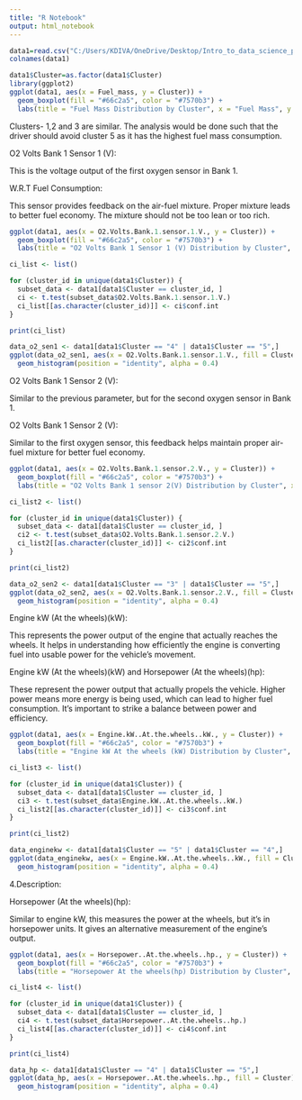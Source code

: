 ```yaml
---
title: "R Notebook"
output: html_notebook
---
```



```r
data1=read.csv("C:/Users/KDIVA/OneDrive/Desktop/Intro_to_data_science_project/dataset.csv")
colnames(data1)
```

```r
data1$Cluster=as.factor(data1$Cluster)
library(ggplot2)
ggplot(data1, aes(x = Fuel_mass, y = Cluster)) +
  geom_boxplot(fill = "#66c2a5", color = "#7570b3") +
  labs(title = "Fuel Mass Distribution by Cluster", x = "Fuel Mass", y = "Cluster")
```
Clusters- 1,2 and 3 are similar. The analysis would be done such that the driver should avoid cluster 5 as it has the highest fuel mass consumption. 



O2 Volts Bank 1 Sensor 1 (V): 

This is the voltage output of the first oxygen sensor in Bank 1.


W.R.T Fuel Consumption: 

This sensor provides feedback on the air-fuel mixture. Proper mixture leads to better fuel economy. The mixture should not be too lean or too rich.
```r
ggplot(data1, aes(x = O2.Volts.Bank.1.sensor.1.V., y = Cluster)) +
  geom_boxplot(fill = "#66c2a5", color = "#7570b3") +
  labs(title = "O2 Volts Bank 1 Sensor 1 (V) Distribution by Cluster", x = "O2 Volts Bank 1 Sensor 1 (V)", y = "Cluster")
```

```r


ci_list <- list()

for (cluster_id in unique(data1$Cluster)) {
  subset_data <- data1[data1$Cluster == cluster_id, ]
  ci <- t.test(subset_data$O2.Volts.Bank.1.sensor.1.V.)
  ci_list[[as.character(cluster_id)]] <- ci$conf.int
}

print(ci_list)

```
```r
data_o2_sen1 <- data1[data1$Cluster == "4" | data1$Cluster == "5",]
ggplot(data_o2_sen1, aes(x = O2.Volts.Bank.1.sensor.1.V., fill = Cluster)) +
  geom_histogram(position = "identity", alpha = 0.4)

```



O2 Volts Bank 1 Sensor 2 (V): 

Similar to the previous parameter, but for the second oxygen sensor in Bank 1.


O2 Volts Bank 1 Sensor 2 (V): 

Similar to the first oxygen sensor, this feedback helps maintain proper air-fuel mixture for better fuel economy.
```r
ggplot(data1, aes(x = O2.Volts.Bank.1.sensor.2.V., y = Cluster)) +
  geom_boxplot(fill = "#66c2a5", color = "#7570b3") +
  labs(title = "O2 Volts Bank 1 sensor 2(V) Distribution by Cluster", x = "O2 Volts Bank 1 sensor 2(V)", y = "Cluster")
```
```r


ci_list2 <- list()

for (cluster_id in unique(data1$Cluster)) {
  subset_data <- data1[data1$Cluster == cluster_id, ]
  ci2 <- t.test(subset_data$O2.Volts.Bank.1.sensor.2.V.)
  ci_list2[[as.character(cluster_id)]] <- ci2$conf.int
}

print(ci_list2)

```
```r
data_o2_sen2 <- data1[data1$Cluster == "3" | data1$Cluster == "5",]
ggplot(data_o2_sen2, aes(x = O2.Volts.Bank.1.sensor.2.V., fill = Cluster)) +
  geom_histogram(position = "identity", alpha = 0.4)
```



Engine kW (At the wheels)(kW): 

This represents the power output of the engine that actually reaches the wheels. It helps in understanding how efficiently the engine is converting fuel into usable power for the vehicle's movement.


Engine kW (At the wheels)(kW) and Horsepower (At the wheels)(hp):


These represent the power output that actually propels the vehicle. Higher power means more energy is being used, which can lead to higher fuel consumption. It's important to strike a balance between power and efficiency.

```r
ggplot(data1, aes(x = Engine.kW..At.the.wheels..kW., y = Cluster)) +
  geom_boxplot(fill = "#66c2a5", color = "#7570b3") +
  labs(title = "Engine kW At the wheels (kW) Distribution by Cluster", x = "Engine kW At the wheels (kW)", y = "Cluster")
```

```r


ci_list3 <- list()

for (cluster_id in unique(data1$Cluster)) {
  subset_data <- data1[data1$Cluster == cluster_id, ]
  ci3 <- t.test(subset_data$Engine.kW..At.the.wheels..kW.)
  ci_list2[[as.character(cluster_id)]] <- ci3$conf.int
}

print(ci_list2)

```
```r
data_enginekw <- data1[data1$Cluster == "5" | data1$Cluster == "4",]
ggplot(data_enginekw, aes(x = Engine.kW..At.the.wheels..kW., fill = Cluster)) +
  geom_histogram(position = "identity", alpha = 0.4)
```



4.Description:


Horsepower (At the wheels)(hp): 


Similar to engine kW, this measures the power at the wheels, but it's in horsepower units. It gives an alternative measurement of the engine's output.


```r
ggplot(data1, aes(x = Horsepower..At.the.wheels..hp., y = Cluster)) +
  geom_boxplot(fill = "#66c2a5", color = "#7570b3") +
  labs(title = "Horsepower At the wheels(hp) Distribution by Cluster", x = "Horsepower At the wheels(hp)", y = "Cluster")
```
```r


ci_list4 <- list()

for (cluster_id in unique(data1$Cluster)) {
  subset_data <- data1[data1$Cluster == cluster_id, ]
  ci4 <- t.test(subset_data$Horsepower..At.the.wheels..hp.)
  ci_list4[[as.character(cluster_id)]] <- ci4$conf.int
}

print(ci_list4)

```
```r
data_hp <- data1[data1$Cluster == "4" | data1$Cluster == "5",]
ggplot(data_hp, aes(x = Horsepower..At.the.wheels..hp., fill = Cluster)) +
  geom_histogram(position = "identity", alpha = 0.4)
```

